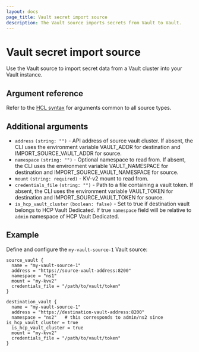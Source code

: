 ```yaml
---
layout: docs
page_title: Vault secret import source
description: The Vault source imports secrets from Vault to Vault.
---
```


# Vault secret import source

Use the Vault source to import secret data from a Vault cluster into your Vault instance.

## Argument reference

Refer to the [HCL syntax](/vault/docs/import#hcl-syntax-1) for arguments common to all source types.

## Additional arguments

- `address` `(string: "")` - API address of source vault cluster. If absent, the CLI uses the
environment variable VAULT_ADDR for destination and IMPORT_SOURCE_VAULT_ADDR for source.
- `namespace` `(string: "")` - Optional namespace to read from. If absent, the CLI uses the
environment variable VAULT_NAMESPACE for destination and IMPORT_SOURCE_VAULT_NAMESPACE for source.
- `mount` `(string: required)` - KV-v2 mount to read from.
- `credentials_file` `(string: "")` - Path to a file containing a vault token.  If absent, the CLI uses the
environment variable VAULT_TOKEN for destination and IMPORT_SOURCE_VAULT_TOKEN for source.
- `is_hcp_vault_cluster` `(boolean: false)` - Set to true if destination vault belongs to HCP Vault Dedicated. 
If true `namespace` field will be relative to `admin` namespace of HCP Vault Dedicated.


## Example

Define and configure the `my-vault-source-1` Vault source:

```hcl
source_vault {
  name = "my-vault-source-1"
  address = "https://source-vault-address:8200"
  namespace = "ns1"
  mount = "my-kvv2"
  credentials_file = "/path/to/vault/token"
}
```
```hcl
destination_vault {
  name = "my-vault-source-1"
  address = "https://destination-vault-address:8200"
  namespace = "ns2"   # this corresponds to admin/ns2 since is_hcp_vault_cluster = true
  is_hcp_vault_cluster = true
  mount = "my-kvv2"
  credentials_file = "/path/to/vault/token"
}
```